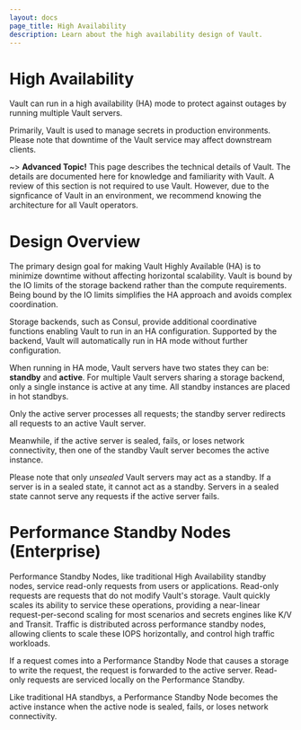 ```yaml
---
layout: docs
page_title: High Availability
description: Learn about the high availability design of Vault.
---
```


# High Availability

Vault can run in a high availability (HA) mode to protect against outages by running multiple Vault servers.

Primarily, Vault is used to manage secrets in production environments. Please note that downtime of the Vault service may affect downstream clients.

~> **Advanced Topic!** This page describes the technical details
of Vault. The details are documented here for knowledge and familiarity with Vault. A review of this section is not required to use Vault. However, due to the signficance of Vault in an environment, we recommend knowing the architecture for all Vault operators.

# Design Overview

The primary design goal for making Vault Highly Available (HA) is to
minimize downtime without affecting horizontal scalability. Vault is
bound by the IO limits of the storage backend rather than the compute
requirements. Being bound by the IO limits simplifies the HA approach and avoids complex
coordination.

Storage backends, such as Consul, provide additional coordinative
functions enabling Vault to run in an HA configuration. Supported
by the backend, Vault will automatically run in HA mode without further
configuration.

When running in HA mode, Vault servers have two states they
can be: **standby** and **active**. For multiple Vault servers sharing a storage
backend, only a single instance is active at any time. All standby instances are placed in hot standbys.

Only the active server processes all requests; the standby server redirects all requests to an active Vault server.

Meanwhile, if the active server is sealed, fails, or loses network connectivity,
then one of the standby Vault server becomes the active instance.

Please note that only _unsealed_ Vault servers may act as a standby.
If a server is in a sealed state, it cannot act as a standby. Servers in a sealed state cannot
 serve any requests if the active server fails.

# Performance Standby Nodes (Enterprise)

Performance Standby Nodes, like traditional High Availability standby
nodes, service read-only requests from users or applications.
Read-only requests are requests that do not modify Vault's storage. Vault quickly scales its ability to service these operations,
providing a near-linear request-per-second scaling for most scenarios and secrets engines like K/V and Transit. Traffic is distributed across performance standby nodes, allowing clients to scale these IOPS horizontally, and control high traffic workloads.

If a request comes into a Performance Standby Node that causes a storage to write
the request, the request is forwarded to the active server. Read-only requests are serviced locally on the Performance Standby.

Like traditional HA standbys, a Performance Standby Node becomes the active instance when the active node is sealed, fails, or loses
network connectivity.

